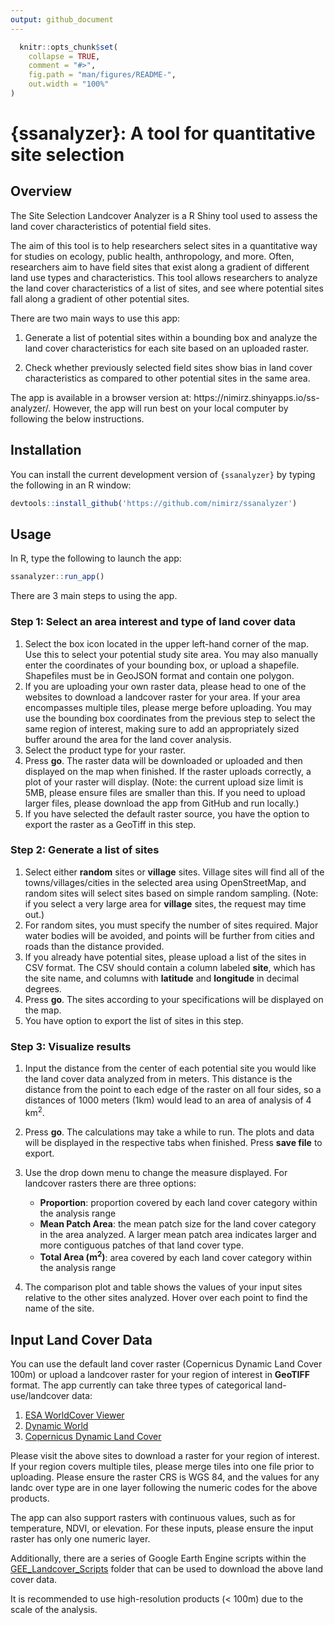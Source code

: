 ```yaml
---
output: github_document
---
```


```r
  knitr::opts_chunk$set(
    collapse = TRUE,
    comment = "#>",
    fig.path = "man/figures/README-",
    out.width = "100%"
)
```

# {ssanalyzer}: A tool for quantitative site selection

## Overview

The Site Selection Landcover Analyzer is a R Shiny tool used to assess the land cover characteristics of potential field sites. 

The aim of this tool is to help researchers select sites in a quantitative way for studies on ecology, public health, anthropology, and more. Often, researchers aim to have field sites that exist along a gradient of different land use types and characteristics. This tool allows researchers to analyze the land cover characteristics of a list of sites, and see where potential sites fall along a gradient of other potential sites.  

There are two main ways to use this app:

1. Generate a list of potential sites within a bounding box and analyze the land cover characteristics for each site based on an uploaded raster.

2. Check whether previously selected field sites show bias in land cover characteristics as compared to other potential sites in the same area.


The app is available in a browser version at: https://nimirz.shinyapps.io/ss-analyzer/. However, the app will run best on your local computer by following the below instructions.  

## Installation

You can install the current development version of `{ssanalyzer}` by typing the following in an R window:

```r
devtools::install_github('https://github.com/nimirz/ssanalyzer')
```

## Usage

In R, type the following to launch the app:

```r
ssanalyzer::run_app()
```

There are 3 main steps to using the app.

### Step 1: Select an area interest and type of land cover data

1. Select the box icon located in the upper left-hand corner of the map. Use this to select your potential study site area. You may also manually enter the coordinates of your bounding box, or upload a shapefile. Shapefiles must be in GeoJSON format and contain one polygon. 
2. If you are uploading your own raster data, please head to one of the websites to download a landcover raster for your area. If your area encompasses multiple tiles, please merge before uploading. You may use the bounding box coordinates from the previous step to select the same region of interest, making sure to add an appropriately sized buffer around the area for the land cover analysis. 
3. Select the product type for your raster.
4. Press **go**. The raster data will be downloaded or uploaded and then displayed on the map when finished.  If the raster uploads correctly, a plot of your raster will display. (Note: the current upload size limit is 5MB, please ensure files are smaller than this. If you need to upload larger files, please download the app from GitHub and run locally.)
5. If you have selected the default raster source, you have the option to export the raster as a GeoTiff in this step. 


### Step 2: Generate a list of sites
1. Select either **random** sites or **village** sites. Village sites will find all of the towns/villages/cities in the selected area using OpenStreetMap, and random sites will select sites based on simple random sampling. (Note: if you select a very large area for **village** sites, the request may time out.)
2. For random sites, you must specify the number of sites required. Major water bodies will be avoided, and points will be further from cities and roads than the distance provided.
3. If you already have potential sites, please upload a list of the sites in CSV format. The CSV should contain a column labeled **site**, which has the site name, and columns with **latitude** and **longitude** in decimal degrees.
4. Press **go**. The sites according to your specifications will be displayed on the map.
5. You have option to export the list of sites in this step. 


### Step 3: Visualize results
1. Input the distance from the center of each potential site you would like the land cover data analyzed from in meters. This distance is the distance from the point to each edge of the raster on all four sides, so a distances of 1000 meters (1km) would lead to an area of analysis of 4 km<sup>2</sup>.
2. Press **go**. The calculations may take a while to run. The plots and data will be displayed in the respective tabs when finished. Press **save file** to export. 
3. Use the drop down menu to change the measure displayed. For landcover rasters there are three options:

    - **Proportion**: proportion covered by each land cover category within the analysis range
    - **Mean Patch Area**: the mean patch size for the land cover category in the area analyzed. A larger mean patch area indicates larger and more contiguous patches of that land cover type. 
    - **Total Area (m<sup>2</sup>)**: area covered by each land cover category within the analysis range
4. The comparison plot and table shows the values of your input sites relative to the other sites analyzed. Hover over each point to find the name of the site.

## Input Land Cover Data

You can use the default land cover raster (Copernicus Dynamic Land Cover 100m) or upload a landcover raster for your region of interest in **GeoTIFF** format. The app currently can take three types of categorical land-use/landcover data:

1. [ESA WorldCover Viewer](https://viewer.esa-worldcover.org/worldcover/) 
2. [Dynamic World](https://dynamicworld.app/)
3. [Copernicus Dynamic Land Cover](https://lcviewer.vito.be/)

Please visit the above sites to download a raster for your region of interest. If your region covers multiple tiles, please merge tiles into one file prior to uploading. Please ensure the raster CRS is WGS 84, and the values for any landc over type are in one layer following the numeric codes for the above products. 

The app can also support rasters with continuous values, such as for temperature, NDVI, or elevation. For these inputs, please ensure the input raster has only one numeric layer. 

Additionally, there are a series of Google Earth Engine scripts within the [GEE_Landcover_Scripts](https://github.com/biodivhealth/ssanalyzer/tree/master/GEE_Landcover_Scripts) folder that can be used to download the above land cover data. 

It is recommended to use high-resolution products (< 100m) due to the scale of the analysis. 

